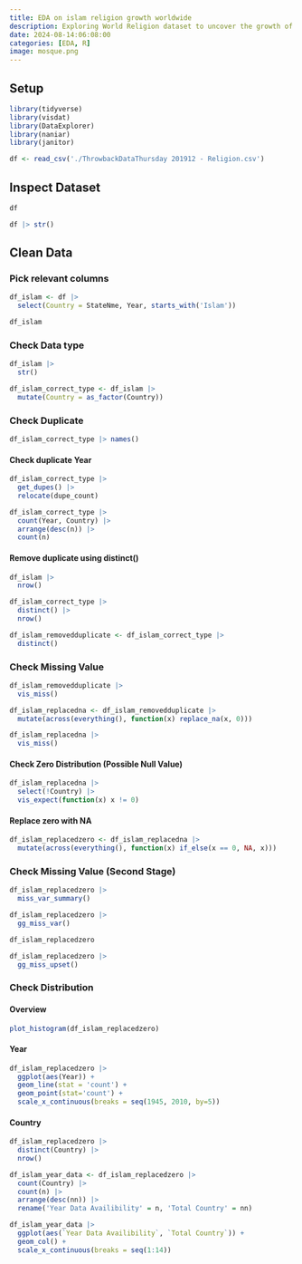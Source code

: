 ```yaml
---
title: EDA on islam religion growth worldwide
description: Exploring World Religion dataset to uncover the growth of Islam in various countries using R
date: 2024-08-14:06:08:00
categories: [EDA, R]
image: mosque.png
---
```


## Setup

```r
library(tidyverse)
library(visdat)
library(DataExplorer)
library(naniar)
library(janitor)
```

```r
df <- read_csv('./ThrowbackDataThursday 201912 - Religion.csv')
```

## Inspect Dataset

```r
df
```

```r
df |> str()
```

## Clean Data

### Pick relevant columns

```r
df_islam <- df |> 
  select(Country = StateNme, Year, starts_with('Islam'))

df_islam
```

### Check Data type

```r
df_islam |> 
  str()
```
```r
df_islam_correct_type <- df_islam |> 
  mutate(Country = as_factor(Country))
```

### Check Duplicate

```r
df_islam_correct_type |> names()
```

#### Check duplicate Year

```r
df_islam_correct_type |> 
  get_dupes() |> 
  relocate(dupe_count)
```

```r
df_islam_correct_type |>
  count(Year, Country) |> 
  arrange(desc(n)) |> 
  count(n)
```

#### Remove duplicate using distinct()

```r
df_islam |> 
  nrow()
```

```r
df_islam_correct_type |> 
  distinct() |> 
  nrow()
```

```r
df_islam_removedduplicate <- df_islam_correct_type |> 
  distinct()
```

### Check Missing Value

```r
df_islam_removedduplicate |> 
  vis_miss()
```

```r
df_islam_replacedna <- df_islam_removedduplicate |> 
  mutate(across(everything(), function(x) replace_na(x, 0)))

df_islam_replacedna |> 
  vis_miss()
```

#### Check Zero Distribution (Possible Null Value)

```r
df_islam_replacedna |>
  select(!Country) |> 
  vis_expect(function(x) x != 0)
```
#### Replace zero with NA

```r
df_islam_replacedzero <- df_islam_replacedna |> 
  mutate(across(everything(), function(x) if_else(x == 0, NA, x)))
```

### Check Missing Value (Second Stage)

```r
df_islam_replacedzero |> 
  miss_var_summary()
```


```r
df_islam_replacedzero |> 
  gg_miss_var()
```

```r
df_islam_replacedzero
```


```r
df_islam_replacedzero |> 
  gg_miss_upset()
```


### Check Distribution

#### Overview

```r
plot_histogram(df_islam_replacedzero)
```

#### Year

```r
df_islam_replacedzero |> 
  ggplot(aes(Year)) +
  geom_line(stat = 'count') + 
  geom_point(stat='count') +
  scale_x_continuous(breaks = seq(1945, 2010, by=5))
```


#### Country

```r
df_islam_replacedzero |> 
  distinct(Country) |> 
  nrow()
```


```r
df_islam_year_data <- df_islam_replacedzero |> 
  count(Country) |> 
  count(n) |> 
  arrange(desc(nn)) |> 
  rename('Year Data Availibility' = n, 'Total Country' = nn)

df_islam_year_data |> 
  ggplot(aes(`Year Data Availibility`, `Total Country`)) +
  geom_col() +
  scale_x_continuous(breaks = seq(1:14))
```

